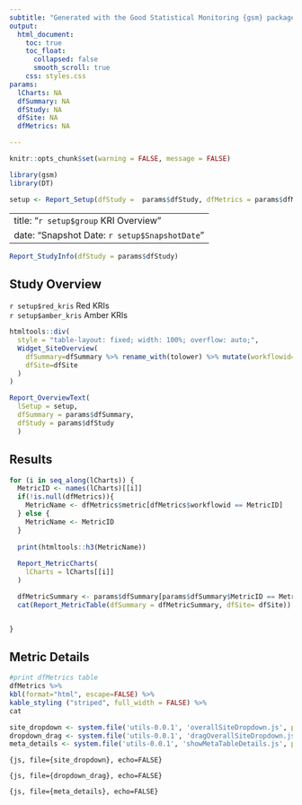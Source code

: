 ```yaml
---
subtitle: "Generated with the Good Statistical Monitoring {gsm} package"
output:
  html_document:
    toc: true
    toc_float:
      collapsed: false
      smooth_scroll: true
    css: styles.css
params:
  lCharts: NA
  dfSummary: NA
  dfStudy: NA
  dfSite: NA
  dfMetrics: NA

---
```


```r
knitr::opts_chunk$set(warning = FALSE, message = FALSE) 
```


```r
library(gsm)
library(DT)

setup <- Report_Setup(dfStudy =  params$dfStudy, dfMetrics = params$dfMetrics)

```


---
title: "`r setup$group` KRI Overview"
date: "Snapshot Date: `r setup$SnapshotDate`"
--- 

::: {#overall-site-select .overall-site-select title="Selected site will be highlighted in all charts for all KRIs."}
:::

```r
Report_StudyInfo(dfStudy = params$dfStudy)
```

## Study Overview

::: flag-container
::: {.flag .flag-red}
<div> `r setup$red_kris` Red KRIs </div>
:::

::: {.flag .flag-amber}
<div> `r setup$amber_kris` Amber KRIs </div>
:::
:::

::: gsm-overview-table


```r
htmltools::div(
  style = "table-layout: fixed; width: 100%; overflow: auto;",
  Widget_SiteOverview(
    dfSummary=dfSummary %>% rename_with(tolower) %>% mutate(workflowid=metricid), 
    dfSite=dfSite
  )
)
```

:::

```r

Report_OverviewText(
  lSetup = setup,
  dfSummary = params$dfSummary, 
  dfStudy = params$dfStudy
  )


```

## Results

```r
for (i in seq_along(lCharts)) {
  MetricID <- names(lCharts)[[i]]
  if(!is.null(dfMetrics)){
    MetricName <- dfMetrics$metric[dfMetrics$workflowid == MetricID]
  } else { 
    MetricName <- MetricID
  }
    
  print(htmltools::h3(MetricName))
  
  Report_MetricCharts(
    lCharts = lCharts[[i]]
  )

  dfMetricSummary <- params$dfSummary[params$dfSummary$MetricID == MetricID,]
  cat(Report_MetricTable(dfSummary = dfMetricSummary, dfSite= dfSite))


}

```

## Metric Details
```r
#print dfMetrics table
dfMetrics %>%
kbl(format="html", escape=FALSE) %>%
kable_styling ("striped", full_width = FALSE) %>%
cat

```
```r
site_dropdown <- system.file('utils-0.0.1', 'overallSiteDropdown.js', package = "gsm")
dropdown_drag <- system.file('utils-0.0.1', 'dragOverallSiteDropdown.js', package = "gsm")
meta_details <- system.file('utils-0.0.1', 'showMetaTableDetails.js', package = "gsm")
```

```{js, file={site_dropdown}, echo=FALSE}
```

```{js, file={dropdown_drag}, echo=FALSE}
```

```{js, file={meta_details}, echo=FALSE}
```
